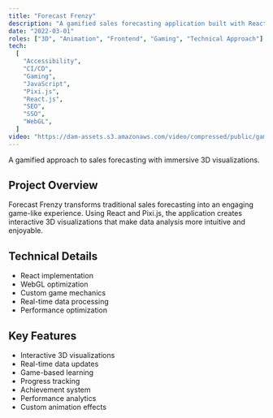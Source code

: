 ```yaml
---
title: "Forecast Frenzy"
description: "A gamified sales forecasting application built with React and Pixi.js, featuring interactive 3D visualizations and real-time data updates."
date: "2022-03-01"
roles: ["3D", "Animation", "Frontend", "Gaming", "Technical Approach"]
tech:
  [
    "Accessibility",
    "CI/CD",
    "Gaming",
    "JavaScript",
    "Pixi.js",
    "React.js",
    "SEO",
    "SSO",
    "WebGL",
  ]
video: "https://dam-assets.s3.amazonaws.com/video/compressed/public/games-01.mp4"
---
```


A gamified approach to sales forecasting with immersive 3D visualizations.

## Project Overview

Forecast Frenzy transforms traditional sales forecasting into an engaging game-like experience. Using React and Pixi.js, the application creates interactive 3D visualizations that make data analysis more intuitive and enjoyable.

## Technical Details

- React implementation
- WebGL optimization
- Custom game mechanics
- Real-time data processing
- Performance optimization

## Key Features

- Interactive 3D visualizations
- Real-time data updates
- Game-based learning
- Progress tracking
- Achievement system
- Performance analytics
- Custom animation effects
